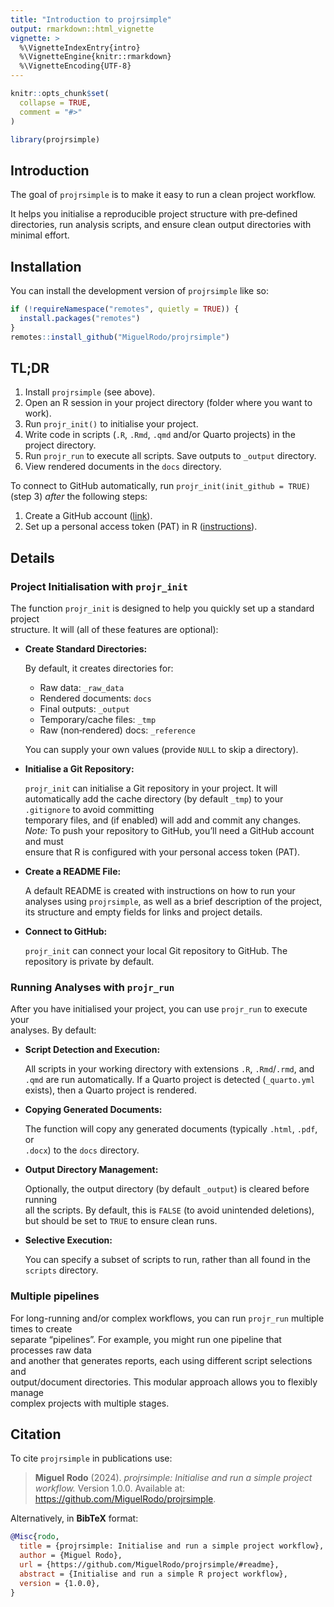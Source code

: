 ```yaml
---
title: "Introduction to projrsimple"
output: rmarkdown::html_vignette
vignette: >
  %\VignetteIndexEntry{intro}
  %\VignetteEngine{knitr::rmarkdown}
  %\VignetteEncoding{UTF-8}
---
```


```r
knitr::opts_chunk$set(
  collapse = TRUE,
  comment = "#>"
)
```

```r
library(projrsimple)
```

## Introduction

The goal of `projrsimple` is to make it easy to run a clean project workflow.

It helps you initialise a reproducible project structure with pre‐defined
directories, run analysis scripts, and ensure clean output directories
with minimal effort.

## Installation

You can install the development version of `projrsimple` like so:

``` r
if (!requireNamespace("remotes", quietly = TRUE)) {
  install.packages("remotes")
}
remotes::install_github("MiguelRodo/projrsimple")
```

## TL;DR

1. Install `projrsimple` (see above).
2. Open an R session in your project directory (folder where you want to work).
3. Run `projr_init()` to initialise your project.
4. Write code in scripts (`.R`, `.Rmd`, `.qmd` and/or Quarto projects) in the project directory.
5. Run `projr_run` to execute all scripts. Save outputs to `_output` directory.
6. View rendered documents in the `docs` directory.

To connect to GitHub automatically, run `projr_init(init_github = TRUE)` (step 3) *after* the following steps:

1. Create a GitHub account ([link](https://www.github.com)).
2. Set up a personal access token (PAT) in R ([instructions](https://happygitwithr.com/https-pat#tldr)).

## Details

### Project Initialisation with `projr_init`

The function `projr_init` is designed to help you quickly set up a standard project  
structure.
It will (all of these features are optional):

- **Create Standard Directories:**  

  By default, it creates directories for:
  - Raw data: `_raw_data`
  - Rendered documents: `docs`
  - Final outputs: `_output`
  - Temporary/cache files: `_tmp`
  - Raw (non‐rendered) docs: `_reference`
  
  You can supply your own values (provide `NULL` to skip a directory).  

- **Initialise a Git Repository:**  

  `projr_init` can initialise a Git repository in your project.
  It will automatically add the  cache directory (by default `_tmp`) to your
  `.gitignore` to avoid committing  
  temporary files, and (if enabled) will add and commit any changes.  
  *Note:* To push your repository to GitHub, you’ll need a GitHub account and must  
  ensure that R is configured with your personal access token (PAT).

- **Create a README File:**  

  A default README is created with instructions on how to run your analyses
  using `projrsimple`, as well as a brief description of the project,
  its structure and empty fields for links and project details.

- **Connect to GitHub:**

  `projr_init` can connect your local Git repository to GitHub.
  The repository is private by default.

### Running Analyses with `projr_run`

After you have initialised your project, you can use `projr_run` to execute your  
analyses. By default:

- **Script Detection and Execution:**  

  All scripts in your working directory with extensions `.R`, `.Rmd`/`.rmd`, and  
  `.qmd` are run automatically. If a Quarto project is detected
  (`_quarto.yml` exists), then a Quarto project is rendered.

- **Copying Generated Documents:**  

  The function will copy any generated documents (typically `.html`, `.pdf`, or  
  `.docx`) to the `docs` directory.

- **Output Directory Management:**  

  Optionally, the output directory (by default `_output`) is cleared before running  
  all the scripts.
  By default, this is `FALSE` (to avoid unintended deletions), but should
  be set to `TRUE` to ensure clean runs.

- **Selective Execution:**  

  You can specify a subset of scripts to run, rather
  than all found in the `scripts` directory.

### Multiple pipelines

For long-running and/or complex workflows, you can run `projr_run` multiple times to create  
separate "pipelines".
For example, you might run one pipeline that processes raw data  
and another that generates reports, each using different script selections and  
output/document directories.
This modular approach allows you to flexibly manage  
complex projects with multiple stages.

## Citation

To cite `projrsimple` in publications use:

> **Miguel Rodo** (2024). *projrsimple: Initialise and run a simple project workflow.* Version 1.0.0. Available at: [https://github.com/MiguelRodo/projrsimple](https://github.com/MiguelRodo/projrsimple/#readme).

Alternatively, in **BibTeX** format:

```bibtex
@Misc{rodo,
  title = {projrsimple: Initialise and run a simple project workflow},
  author = {Miguel Rodo},
  url = {https://github.com/MiguelRodo/projrsimple/#readme},
  abstract = {Initialise and run a simple R project workflow},
  version = {1.0.0},
}
```
